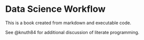 # Data Science Workflow

This is a book created from markdown and executable code.

See @knuth84 for additional discussion of literate programming.
